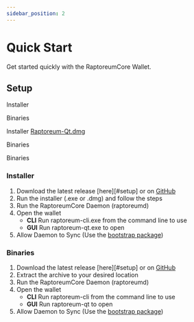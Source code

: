 ```yaml
---
sidebar_position: 2
---
```



# Quick Start

Get started quickly with the RaptoreumCore Wallet.

## Setup

<Tabs>
  <TabItem value="windows" label="Windows" default>
    <p>Installer <a href="https://github.com/Raptor3um/raptoreum/releases/download/1.3.17.01/raptoreumcore-1.3.17-win64-setup.exe" class="button button--primary"></a></p>
    <p>Binaries <a href="" class="button button--primary"></a></p>
  </TabItem>
  <TabItem value="mac" label="Mac" default>
    <p>Installer <a href="https://github.com/Raptor3um/raptoreum/releases/download/1.3.17.01/Raptoreum-Qt.dmg" class="button button--primary">Raptoreum-Qt.dmg</a></p>
    <p>Binaries <a href="" class="button button--primary"></a></p>
  </TabItem>
  <TabItem value="linux" label="Linux">
    <p>Binaries <a href="" class="button button--primary"></a></p>
  </TabItem>
</Tabs>

### Installer

1. Download the latest release [here][#setup] or on [GitHub][wallet-gh]
2. Run the installer (.exe or .dmg) and follow the steps
3. Run the RaptoreumCore Daemon (raptoreumd)
4. Open the wallet
    - **CLI**
      Run raptoreum-cli.exe from the command line to use
    - **GUI**
      Run raptoreum-qt.exe to open 
5. Allow Daemon to Sync (Use the [bootstrap package](docs/wallet/bootstrap))

### Binaries

1. Download the latest release [here][#setup] or on [GitHub][wallet-gh]
2. Extract the archive to your desired location
3. Run the RaptoreumCore Daemon (raptoreumd)
4. Open the wallet
    - **CLI**
      Run raptoreum-cli from the command line to use
    - **GUI**
      Run raptoreum-qt to open 
5. Allow Daemon to Sync (Use the [bootstrap package](docs/wallet/bootstrap))

[wallet-gh]: https://github.com/Raptor3um/raptoreum/releases/latest/
